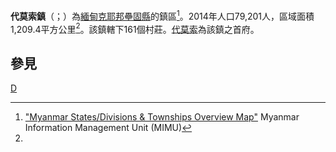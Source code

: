 {{Infobox settlement
|name = 代莫索鎮
|native_name = {{lang|my|ဒီမောဆိုး‌မြို့နယ်}}
|settlement_type = [[壘固縣|壘固縣]]鎮區
|image_skyline = 
|image_map = 
|mapsize = 150px
|map_caption = 
|pushpin_label_position = bottom
|pushpin_map = Burma
|pushpin_map_caption = 代莫索鎮在緬甸的位置
|seat = [[代莫索|代莫索]]
|seat_type = 首府
|subdivision_type = 國家
|subdivision_name = {{flag|Burma}}
|subdivision_type1 = [[缅甸行政区划|省]]
|subdivision_name1 = [[克耶邦|克耶邦]]
|subdivision_type2 = [[縣_(緬甸)|縣]]
|subdivision_name2 = [[壘固縣|壘固縣]]
|area_total_km2 = 1,209.4
|population_footnotes =<ref name="citypopulation">[http://www.citypopulation.de/php/myanmar-admin.php MYANMAR: Administrative Division]. Citypopulation. 2015-12-07</ref>
|population = 79,201
|population_as_of = 2014
|population_density_km2 = 65.49
|coordinates_display = inline,title
|coordinates_region = MM
|latNS = N
|latd = 19
|latm = 11
|lats = 00
|longEW = E
|longd = 97
|longm = 21
|longs = 00
|elevation_ft = 
|elevation_m = 
|timezone = [[Myanmar_Standard_Time|MST]]
|utc_offset = +6:30
|website =
}}

'''代莫索鎮'''（{{lang-my|ဒီမောဆိုး‌မြို့နယ်}}；{{lang-en|Demoso Township}}）為[[緬甸|緬甸]][[克耶邦|克耶邦]][[壘固縣|壘固縣]]的鎮區<ref name="MIMU001">[http://www.burmalibrary.org/docs6/MIMU001_A3_SD%20&%20Township%20Overview.pdf "Myanmar States/Divisions & Townships Overview Map"] {{Wayback|url=http://www.burmalibrary.org/docs6/MIMU001_A3_SD%20%26%20Township%20Overview.pdf |date=20101203160828 }} Myanmar Information Management Unit (MIMU)</ref>。2014年人口79,201人，區域面積1,209.4平方公里<ref name=citypopulation/>。該鎮轄下161個村莊。[[代莫索|代莫索]]為該鎮之首府。

==參見==
{{Reflist}}

{{克耶邦行政區劃|state=collapsed}}

[[Category:克耶邦鎮區|D]]

{{Burma-geo-stub}}